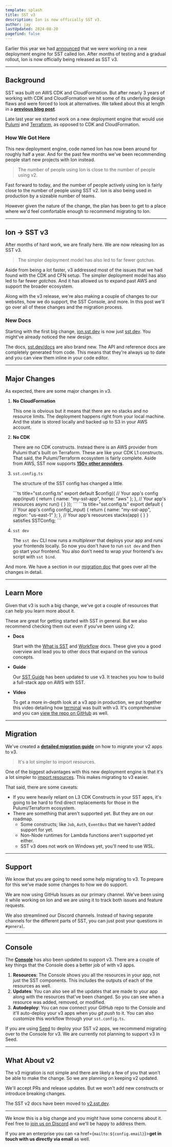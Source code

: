 ```yaml
---
template: splash
title: SST v3
description: Ion is now officially SST v3.
author: jay
lastUpdated: 2024-08-20
pagefind: false
---
```



Earlier this year we had [announced](/blog/moving-away-from-cdk) that we were working on a new deployment engine for SST called Ion. After months of testing and a gradual rollout, Ion is now officially being released as SST v3.

---

## Background

SST was built on AWS CDK and CloudFormation. But after nearly 3 years of working with CDK and CloudFormation we hit some of its underlying design flaws and were forced to look at alternatives. We talked about this at length in a [**previous blog post**](/blog/moving-away-from-cdk).

Late last year we started work on a new deployment engine that would use [Pulumi](https://www.pulumi.com) and [Terraform](https://www.terraform.io), as opposed to CDK and CloudFormation.

### How We Got Here

This new deployment engine, code named Ion has now been around for roughly half a year. And for the past few months we've been recommending people start new projects with Ion instead.

> The number of people using Ion is close to the number of people using v2.

Fast forward to today, and the number of people actively using Ion is fairly close to the number of people using SST v2. Ion is also being used in production by a sizeable number of teams.

However given the nature of the change, the plan has been to get to a place where we'd feel comfortable enough to recommend migrating to Ion.

---

## Ion → SST v3

After months of hard work, we are finally here. We are now releasing Ion as SST v3.

> The simpler deployment model has also led to far fewer gotchas.

Aside from being a lot faster, v3 addressed most of the issues that we had found with the CDK and CFN setup. The simpler deployment model has also led to far fewer _gotchas_. And it has allowed us to expand past AWS and support the broader ecosystem.

Along with the v3 release, we're also making a couple of changes to our websites, how we do support, the SST Console, and more. In this post we'll go over all of these changes and the migration process.

### New Docs

Starting with the first big change, [ion.sst.dev](https://ion.sst.dev) is now just [sst.dev](https://sst.dev). You might've already noticed the new design.

The docs, [sst.dev/docs](/docs/) are also brand new. The API and reference docs are completely generated from code. This means that they're always up to date and you can view them inline in your code editor.

---

## Major Changes

As expected, there are some major changes in v3.

1. **No CloudFormation**

   This one is obvious but it means that there are no stacks and no resource limits. The deployment happens right from your local machine. And the state is stored locally and backed up to S3 in your AWS account.

2. **No CDK**

   There are no CDK constructs. Instead there is an AWS provider from Pulumi that's built on Terraform. These are like your CDK L1 constructs. That said, the Pulumi/Terraform ecosystem is fairly complete. Aside from AWS, SST now supports [**150+ other providers**](/docs/providers/#directory).

3. `sst.config.ts`

   The structure of the SST config has changed a little.

   <Tabs>
     <TabItem label="v3">
     ```ts title="sst.config.ts"
     export default $config({
       // Your app's config
       app(input) {
         return {
           name: "my-sst-app",
           home: "aws"
         };
       },
       // Your app's resources
       async run() { }
     });
     ```
     </TabItem>
     <TabItem label="v2">
     ```ts title="sst.config.ts"
     export default {
       // Your app's config
       config(_input) {
         return {
           name: "my-sst-app",
           region: "us-east-1"
         };
       },
       // Your app's resources
       stacks(app) { }
     } satisfies SSTConfig;
     ```
     </TabItem>
   </Tabs>

4. `sst dev`

   The `sst dev` CLI now runs a _multiplexer_ that deploys your app and runs your frontends locally. So now you don't have to run `sst dev` and then go start your frontend. You also don't need to wrap your frontend's `dev` script with `sst bind`.

And more. We have a section in our [migration doc](/docs/migrate-from-v2#major-changes) that goes over all the changes in detail.

---

## Learn More

Given that v3 is such a big change, we've got a couple of resources that can help you learn more about it.

These are great for getting started with SST in general. But we also recommend checking them out even if you've been using v2.

- **Docs**
  
  Start with the [What is SST](/docs/) and [Workflow](/docs/workflow/) docs. These give you a good overview and lead you to other docs that expand on the various concepts.

- **Guide**

  Our [SST Guide](https://guide.sst.dev) has been updated to use v3. It teaches you how to build a full-stack app on AWS with SST.

- **Video**

  To get a more in-depth look at a v3 app in production, we put together this video detailing how [terminal](https://www.terminal.shop) was built with v3. It's comprehensive and you can [view the repo on GitHub](https://github.com/terminaldotshop/terminal) as well.

  <YouTube id="POlZS8PcyZw" posterQuality="high" />

---

## Migration

We've created a [**detailed migration guide**](/docs/migrate-from-v2) on how to migrate your v2 apps to v3.

> It's a lot simpler to import resources.

One of the biggest advantages with this new deployment engine is that it's a lot simpler to [import resources](/docs/import-resources). This makes migrating to v3 easier.

That said, there are some caveats:

- If you were heavily reliant on L3 CDK Constructs in your SST apps, it's going to be hard to find direct replacements for those in the Pulumi/Terraform ecosystem.
- There are something that aren't supported yet. But they are on our roadmap.
  - Some constructs; like `Job`, `Auth`, `EventBus` that we haven't added support for yet.
  - Non-Node runtimes for Lambda functions aren't supported yet either.
  - SST v3 does not work on Windows yet, you'll need to use WSL.

---

## Support

We know that you are going to need some help migrating to v3. To prepare for this we've made some changes to how we do support.

We are now using GitHub Issues as our primary channel. We've been using it while working on Ion and we are using it to track both issues and feature requests.

We also streamlined our Discord channels. Instead of having separate channels for the different parts of SST, you can just post your questions in `#general`.

---

## Console

The [**Console**](/docs/console/) has also been updated to support v3. There are a couple of key things that the Console does a better job of with v3 apps.

1. **Resources**:
   The Console shows you all the resources in your app, not just the SST components. This includes the outputs of each of the resources as well.
2. **Updates**:
   You can also see all the updates that are made to your app along with the resources that've been changed. So you can see when a resource was added, removed, or modified.
3. **Autodeploy**:
   You can now connect your GitHub repo to the Console and it'll auto-deploy your v3 apps when you _git push_ to it. You can also customize this workflow through your `sst.config.ts`. 

If you are using [Seed](https://seed.run) to deploy your SST v2 apps, we recommend migrating over to the Console for v3. We are currently not planning to support v3 in Seed.

---

## What About v2

The v3 migration is not simple and there are likely a few of you that won't be able to make the change. So we are planning on keeping v2 updated.

We'll accept PRs and release updates. But we won't add new constructs or introduce breaking changes.

The SST v2 docs have been moved to [v2.sst.dev](https://v2.sst.dev).

---

We know this is a big change and you might have some concerns about it. Feel free to <a href={config.discord}>join us on Discord</a> and we'll be happy to address them.

If you are an enterprise you can <a href={`mailto:${config.email}`}>**get in touch with us directly via email**</a> as well.
